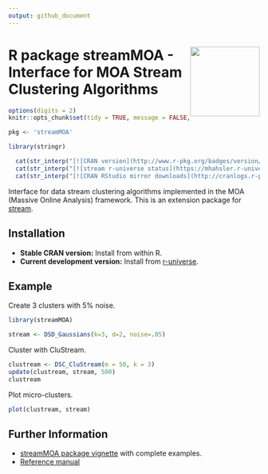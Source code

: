 ```yaml
---
output: github_document
---
```


# <img src='man/figures/logo.svg' align="right" height="139" /> R package streamMOA - Interface for MOA Stream Clustering Algorithms

```r
options(digits = 2)
knitr::opts_chunk$set(tidy = TRUE, message = FALSE, fig.path = 'inst/README_files/')
```

```r
pkg <- 'streamMOA'

library(stringr)

  cat(str_interp("[![CRAN version](http://www.r-pkg.org/badges/version/${pkg})](https://CRAN.R-project.org/package=${pkg})\n"))
  cat(str_interp("[![stream r-universe status](https://mhahsler.r-universe.dev/badges/${pkg})](https://mhahsler.r-universe.dev/ui#package:${pkg})\n"))
  cat(str_interp("[![CRAN RStudio mirror downloads](http://cranlogs.r-pkg.org/badges/${pkg})](https://CRAN.R-project.org/package=${pkg})\n"))
```

Interface for data stream clustering algorithms implemented in the MOA (Massive Online Analysis) framework. This is an extension package for [stream](https://github.com/mhahsler/stream).

## Installation

* __Stable CRAN version:__ Install from within R.
* __Current development version:__ Install from [r-universe](https://mhahsler.r-universe.dev/ui#package:`r pkg`).

## Example

Create 3 clusters with 5% noise.

```r
library(streamMOA)

stream <- DSD_Gaussians(k=3, d=2, noise=.05)
```

Cluster with CluStream.

```r
clustream <- DSC_CluStream(m = 50, k = 3)
update(clustream, stream, 500)
clustream
```

Plot micro-clusters.

```r
plot(clustream, stream)
```

## Further Information

* [streamMOA package vignette](https://CRAN.R-project.org/package=streamMOA/vignettes/streamMOA.pdf) with complete examples.
* [Reference manual](https://CRAN.R-project.org/package=streamMOA/streamMOA.pdf)

